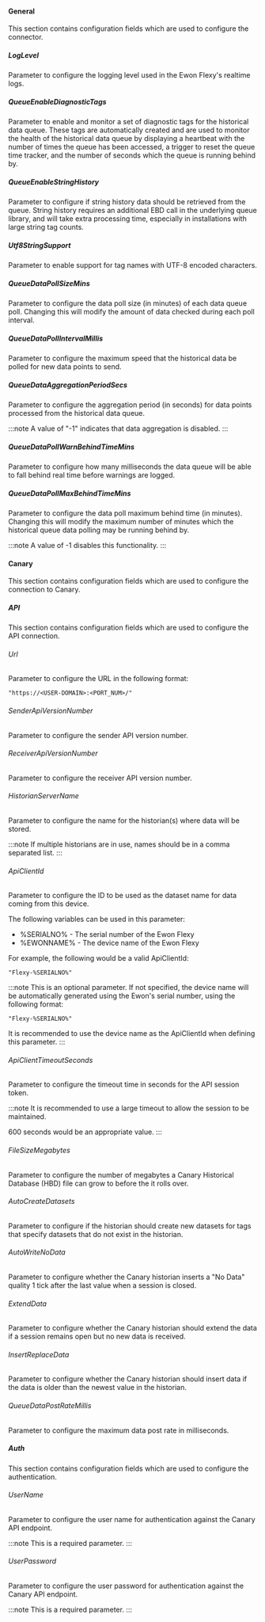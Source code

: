 
#### General
This section contains configuration fields which are used to configure the connector.

##### LogLevel
Parameter to configure the logging level used in the Ewon Flexy's realtime logs.
<LoggingPartial/>

##### QueueEnableDiagnosticTags
Parameter to enable and monitor a set of diagnostic tags for the historical data queue.
These tags are automatically created and are used to monitor the health of the historical data queue
by displaying a heartbeat with the number of times the queue has been accessed, a trigger to reset
the
queue time tracker, and the number of seconds which the queue is running behind by.

##### QueueEnableStringHistory
Parameter to configure if string history data should be retrieved from the queue.
String history requires an additional EBD call in the underlying queue library, and will take extra
processing time, especially in installations with large string tag counts.

##### Utf8StringSupport
Parameter to enable support for tag names with UTF-8 encoded characters.

##### QueueDataPollSizeMins
Parameter to configure the data poll size (in minutes) of each data queue poll.
Changing this will modify the amount of data checked during each poll interval.

##### QueueDataPollIntervalMillis
Parameter to configure the maximum speed that the historical data be polled for new data points to
send.

##### QueueDataAggregationPeriodSecs
Parameter to configure the aggregation period (in seconds) for data points processed from the
historical data queue.

:::note
A value of "-1" indicates that data aggregation is disabled.
:::

##### QueueDataPollWarnBehindTimeMins
Parameter to configure how many milliseconds the data queue will be able to fall behind real time
before warnings are logged.

##### QueueDataPollMaxBehindTimeMins
Parameter to configure the data poll maximum behind time (in minutes).
Changing this will modify the maximum number of minutes which the historical queue data polling may
be running behind by.

:::note
A value of -1 disables this functionality.
:::

#### Canary
This section contains configuration fields which are used to configure the connection to Canary.

##### API
This section contains configuration fields which are used to configure the API connection.

###### Url
Parameter to configure the URL in the following format:
```
"https://<USER-DOMAIN>:<PORT_NUM>/"
```

###### SenderApiVersionNumber
Parameter to configure the sender API version number.

###### ReceiverApiVersionNumber
Parameter to configure the receiver API version number.

###### HistorianServerName
Parameter to configure the name for the historian(s) where data will be stored.

:::note
If multiple historians are in use, names should be in a comma separated list.
:::

###### ApiClientId
Parameter to configure the ID to be used as the dataset name for data coming from this device.

The following variables can be used in this parameter:
- %SERIALNO% - The serial number of the Ewon Flexy
- %EWONNAME% - The device name of the Ewon Flexy

For example, the following would be a valid ApiClientId:
```
"Flexy-%SERIALNO%"
```

:::note
This is an optional parameter.
If not specified, the device name will be automatically generated using the Ewon's serial number,
using the following format:
```
"Flexy-%SERIALNO%"
```

It is recommended to use the device name as the ApiClientId when defining this parameter.
:::

###### ApiClientTimeoutSeconds
Parameter to configure the timeout time in seconds for the API session token.

:::note
It is recommended to use a large timeout to allow the session to be maintained.

600 seconds would be an appropriate value.
:::

###### FileSizeMegabytes
Parameter to configure the number of megabytes a Canary Historical Database (HBD) file can grow to
before the it rolls over.

###### AutoCreateDatasets
Parameter to configure if the historian should create new datasets for tags that specify
datasets that do not exist in the historian.

###### AutoWriteNoData
Parameter to configure whether the Canary historian inserts a "No Data" quality 1 tick after the
last value when a session is closed.

###### ExtendData
Parameter to configure whether the Canary historian should extend the data if a session remains open
but no new data is received.

###### InsertReplaceData
Parameter to configure whether the Canary historian should insert data if the data is older than the
newest value in the historian.

###### QueueDataPostRateMillis
Parameter to configure the maximum data post rate in milliseconds.

##### Auth
This section contains configuration fields which are used to configure the authentication.

###### UserName
Parameter to configure the user name for authentication against the Canary API endpoint.

:::note
This is a required parameter.
:::

###### UserPassword
Parameter to configure the user password for authentication against the Canary API endpoint.

:::note
This is a required parameter.
:::
